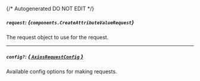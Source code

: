 {/* Autogenerated DO NOT EDIT  */}

##### `request`: *{`components.CreateAttributeValueRequest`}*
The request object to use for the request.
<Collapsible openLabel={Labels.showProperties} closeLabel={Labels.hideProperties}>
    <CreateAttributeValueRequest/>
</Collapsible>

---
##### `config?`: [*{ `AxiosRequestConfig` }*](https://axios-http.com/docs/req_config)
Available config options for making requests.


